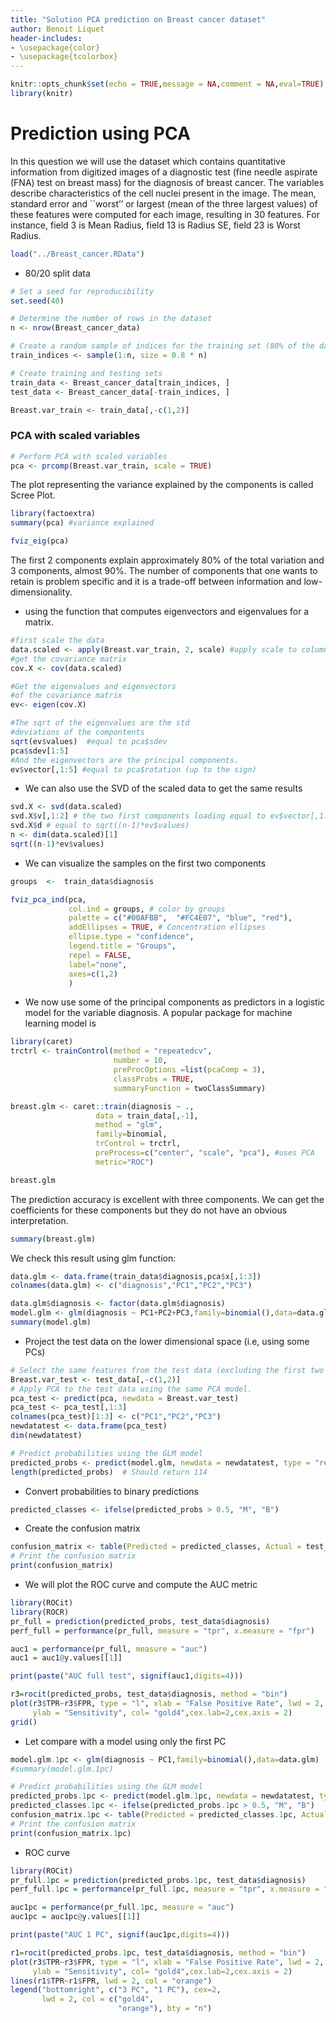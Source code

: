 ```yaml
---
title: "Solution PCA prediction on Breast cancer dataset"
author: Benoit Liquet
header-includes:
- \usepackage{color}
- \usepackage{tcolorbox}
---
```






```r
knitr::opts_chunk$set(echo = TRUE,message = NA,comment = NA,eval=TRUE)
library(knitr)
```



# Prediction using PCA

In this question we will use the dataset \texttt{Breast\_cancer.RData} which contains quantitative information from digitized images of a diagnostic test (fine needle aspirate (FNA) test on breast mass) for the diagnosis of breast cancer. The variables describe characteristics of the cell nuclei present in the image. The mean, standard error and ``worst'' or largest (mean of the three largest values) of these features were computed for each image, resulting in 30 features. For instance, field 3 is Mean Radius, field 13 is Radius SE, field 23 is Worst Radius.

```r
load("../Breast_cancer.RData")
```

- 80/20 split data

```r
# Set a seed for reproducibility
set.seed(40)

# Determine the number of rows in the dataset
n <- nrow(Breast_cancer_data)

# Create a random sample of indices for the training set (80% of the data)
train_indices <- sample(1:n, size = 0.8 * n)

# Create training and testing sets
train_data <- Breast_cancer_data[train_indices, ]
test_data <- Breast_cancer_data[-train_indices, ]
```



```r
Breast.var_train <- train_data[,-c(1,2)]
```



### PCA with scaled variables

```r
# Perform PCA with scaled variables
pca <- prcomp(Breast.var_train, scale = TRUE)
```

The plot representing the variance explained by the components is called Scree Plot.

```r
library(factoextra)
summary(pca) #variance explained
```

```r
fviz_eig(pca)
```

The first 2 components explain approximately 80% of the total variation and 3 components, almost 90%. The number of components that one wants to retain is problem specific and it is a trade-off between information and low-dimensionality.



- using the \texttt{eigen()} function that computes eigenvectors and eigenvalues for a matrix.

```r
#first scale the data
data.scaled <- apply(Breast.var_train, 2, scale) #apply scale to columns
#get the covariance matrix
cov.X <- cov(data.scaled)

#Get the eigenvalues and eigenvectors 
#of the covariance matrix
ev<- eigen(cov.X)

#The sqrt of the eigenvalues are the std
#deviations of the compontents 
sqrt(ev$values)  #equal to pca$sdev
pca$sdev[1:5]
#And the eigenvectors are the principal components.
ev$vector[,1:5] #equal to pca$rotation (up to the sign)
```

- We can also use the SVD of the scaled data to get the same results

```r
svd.X <- svd(data.scaled)
svd.X$v[,1:2] # the two first components loading equal to ev$vector[,1:2]
svd.X$d # equal to sqrt((n-1)*ev$values)
n <- dim(data.scaled)[1]
sqrt((n-1)*ev$values)
```
-  We can visualize the samples on the first two components

```r
groups  <-  train_data$diagnosis

fviz_pca_ind(pca,
             col.ind = groups, # color by groups
             palette = c("#00AFBB",  "#FC4E07", "blue", "red"),
             addEllipses = TRUE, # Concentration ellipses
             ellipse.type = "confidence",
             legend.title = "Groups",
             repel = FALSE,
             label="none",
             axes=c(1,2)
             )
```

- We now use some of the principal components as predictors in a logistic model for the variable diagnosis. A popular package for machine learning model is \texttt{caret}

```r
library(caret)
trctrl <- trainControl(method = "repeatedcv", 
                       number = 10,
                       preProcOptions =list(pcaComp = 3),  
                       classProbs = TRUE,  
                       summaryFunction = twoClassSummary)

breast.glm <- caret::train(diagnosis ~ .,
                   data = train_data[,-1],
                   method = "glm",
                   family=binomial,
                   trControl = trctrl,
                   preProcess=c("center", "scale", "pca"), #uses PCA
                   metric="ROC")

breast.glm

```
The prediction accuracy is excellent with three components. We can get the coefficients for these components but they do not have an obvious interpretation.

```r
summary(breast.glm)
```

We check this result using glm function:

```r
data.glm <- data.frame(train_data$diagnosis,pca$x[,1:3])
colnames(data.glm) <- c("diagnosis","PC1","PC2","PC3")

data.glm$diagnosis <- factor(data.glm$diagnosis)
model.glm <- glm(diagnosis ~ PC1+PC2+PC3,family=binomial(),data=data.glm)
summary(model.glm)
```

- Project the test data on the lower dimensional space (i.e, using some PCs)

```r
# Select the same features from the test data (excluding the first two columns)
Breast.var_test <- test_data[,-c(1,2)]
# Apply PCA to the test data using the same PCA model.
pca_test <- predict(pca, newdata = Breast.var_test)
pca_test <- pca_test[,1:3]
colnames(pca_test)[1:3] <- c("PC1","PC2","PC3")
newdatatest <- data.frame(pca_test)
dim(newdatatest)
```


```r
# Predict probabilities using the GLM model
predicted_probs <- predict(model.glm, newdata = newdatatest, type = "response")
length(predicted_probs)  # Should return 114
```

- Convert probabilities to binary predictions

```r
predicted_classes <- ifelse(predicted_probs > 0.5, "M", "B")  
```

- Create the confusion matrix

```r
confusion_matrix <- table(Predicted = predicted_classes, Actual = test_data$diagnosis)
# Print the confusion matrix
print(confusion_matrix)
```
- We will plot the ROC curve and compute the AUC metric

```r
library(ROCit)
library(ROCR)
pr_full = prediction(predicted_probs, test_data$diagnosis)
perf_full = performance(pr_full, measure = "tpr", x.measure = "fpr")

auc1 = performance(pr_full, measure = "auc")
auc1 = auc1@y.values[[1]]

print(paste("AUC full test", signif(auc1,digits=4)))

r3=rocit(predicted_probs, test_data$diagnosis, method = "bin")
plot(r3$TPR~r3$FPR, type = "l", xlab = "False Positive Rate", lwd = 2,
     ylab = "Sensitivity", col= "gold4",cex.lab=2,cex.axis = 2)
grid()

```


- Let compare with a model using only the first PC

```r
model.glm.1pc <- glm(diagnosis ~ PC1,family=binomial(),data=data.glm)
#summary(model.glm.1pc)
```


```r
# Predict probabilities using the GLM model
predicted_probs.1pc <- predict(model.glm.1pc, newdata = newdatatest, type = "response")
predicted_classes.1pc <- ifelse(predicted_probs.1pc > 0.5, "M", "B")  
confusion_matrix.1pc <- table(Predicted = predicted_classes.1pc, Actual = test_data$diagnosis)
# Print the confusion matrix
print(confusion_matrix.1pc)
```

- ROC curve

```r
library(ROCit)
pr_full.1pc = prediction(predicted_probs.1pc, test_data$diagnosis)
perf_full.1pc = performance(pr_full.1pc, measure = "tpr", x.measure = "fpr")

auc1pc = performance(pr_full.1pc, measure = "auc")
auc1pc = auc1pc@y.values[[1]]

print(paste("AUC 1 PC", signif(auc1pc,digits=4)))

r1=rocit(predicted_probs.1pc, test_data$diagnosis, method = "bin")
plot(r3$TPR~r3$FPR, type = "l", xlab = "False Positive Rate", lwd = 2,
     ylab = "Sensitivity", col= "gold4",cex.lab=2,cex.axis = 2)
lines(r1$TPR~r1$FPR, lwd = 2, col = "orange")
legend("bottomright", c("3 PC", "1 PC"), cex=2,
       lwd = 2, col = c("gold4",
                        "orange"), bty = "n")

```
